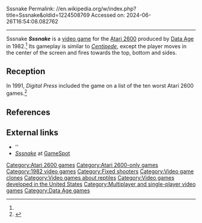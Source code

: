 Sssnake
Permalink: //en.wikipedia.org/w/index.php?title=Sssnake&oldid=1224508769
Accessed on: 2024-06-26T16:54:08.082762



------
Sssnake
{{distinguish|text=the 1973 horror film [[Sssssss]]}}
{{Infobox video game
| title = Sssnake
| image = [[Image:B Sssnake front.jpg|center|250px|The video game cover of the game]]
| developer = [[Data Age]]
| publisher = Data Age
| designer = 
| released = [[1982 in video gaming|1982]]<ref name=mania/>
| genre = [[Shoot 'em up]]
| modes = [[Single-player video game|Single-player]], two player
| platforms = [[Atari 2600]]
}}
'''''Sssnake''''' is a [[video game]] for the [[Atari 2600]] produced by [[Data Age]] in 1982.<ref name=mania/> Its gameplay is similar to ''[[Centipede (video game)|Centipede]]'', except the player moves in the center of the screen and fires towards the top, bottom and sides.

==Reception==
In 1991, ''Digital Press'' included the game on a list of the ten worst Atari 2600 games.<ref>{{cite web
| last =Oleniacz
| first =Kevin
| authorlink = 
| date = 
| year = 
| url = http://www.digitpress.com/archives/arc00135.htm
| title = The Worst of the Atari 2600
| publisher = Digital Press
| accessdate = 2007-04-08
}}</ref>
<!-- Deleted image removed: [[Image:Sssnake1.png|left|thumbnail|Screenshot of ''Sssnake''.]] -->

==References==
{{reflist|refs=
<ref name="mania">{{cite web |title=Sssnake |url=http://www.atarimania.com/game-atari-2600-vcs-sssnake_7492.html |website=AtariMania}}</ref>
}}

==External links==
*''{{AtariAge software|id=488}}
*''[http://www.gamespot.com/atari2600/action/sssnake/index.html Sssnake]'' at [[GameSpot]]

[[Category:Atari 2600 games]]
[[Category:Atari 2600-only games]]
[[Category:1982 video games]]
[[Category:Fixed shooters]]
[[Category:Video game clones]]
[[Category:Video games about reptiles]]
[[Category:Video games developed in the United States]]
[[Category:Multiplayer and single-player video games]]
[[Category:Data Age games]]


{{atari-console-stub}}
{{action-videogame-stub}}
